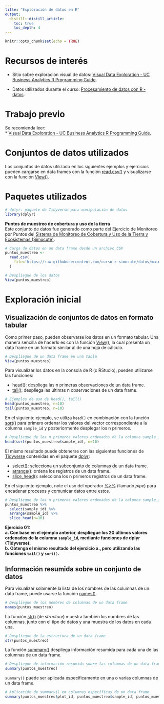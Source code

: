 ```yaml
---
title: "Exploración de datos en R"
output: 
  distill::distill_article:
    toc: true
    toc_depth: 4
---
```


```r
knitr::opts_chunk$set(echo = TRUE)
```

# Recursos de interés
* Sitio sobre exploración visual de datos: [Visual Data Exploration - UC Business Analytics R Programming Guide](http://uc-r.github.io/gda).

* Datos utilizados durante el curso: [Procesamiento de datos con R - datos](https://github.com/curso-r-simocute/datos).

# Trabajo previo
Se recomienda leer:  
* [Visual Data Exploration - UC Business Analytics R Programming Guide](http://uc-r.github.io/gda).

# Conjuntos de datos utilizados
Los conjuntos de datos utilizado en los siguientes ejemplos y ejercicios pueden cargarse en data frames con la función [read.csv()](https://rdrr.io/r/utils/read.table.html) y visualizarse con la función [View()](https://rdrr.io/r/utils/View.html).

# Paquetes utilizados
```r
# dplyr: paquete de Tidyverse para manipulación de datos
library(dplyr)
```

**Puntos de muestreo de cobertura y uso de la tierra**  
Este conjunto de datos fue generado como parte del Ejercicio de Monitoreo por Puntos del [Sistema de Monitoreo de Cobertura y Uso de la Tierra y Ecosistemas (Simocute)](https://simocute.go.cr/).

```r
# Carga de datos en un data frame desde un archivo CSV
puntos_muestreo <- 
  read.csv(
    file='https://raw.githubusercontent.com/curso-r-simocute/datos/main/puntosmuestreo-coberturauso-tierra/pnt_csv.csv'
  )
```

```r
# Despliegue de los datos
View(puntos_muestreo)
```

# Exploración inicial
## Visualización de conjuntos de datos en formato tabular
Como primer paso, pueden observarse los datos en un formato tabular. Una manera sencilla de hacerlo es con la función [View()](https://rdrr.io/r/utils/View.html), la cual presenta un data frame en un formato similar al de una hoja de cálculo.

```r
# Despliegue de un data frame en una tabla
View(puntos_muestreo)
```

Para visualizar los datos en la consola de R (o RStudio), pueden utilizarse las funciones:  

* [head()](https://rdrr.io/r/utils/head.html): despliega las n primeras observaciones de un data frame.  
* [tail()](): despliega las últimas n observaciones de un data frame.  

```r
# Ejemplos de uso de head(), tail()
head(puntos_muestreo, n=10)
tail(puntos_muestreo, n=10)
```

En el siguiente ejemplo, se utiliza ```head()``` en combinación con la función [sort()](https://rdrr.io/r/base/sort.html) para primero ordenar los valores del vector correspondiente a la columna  ```sample_id  ``` y posteriormente desplegar los n primeros.

```r
# Despliegue de los n primeros valores ordenados de la columna sample_id
head(sort(puntos_muestreo$sample_id), n=10)
```

El mismo resultado puede obtenerse con las siguientes funciones de [Tidyverse](https://www.tidyverse.org/) contenidas en el paquete [dplyr](https://dplyr.tidyverse.org/):  

* [select()](https://dplyr.tidyverse.org/reference/select.html): selecciona un subconjunto de columnas de un data frame.  
* [arrange()](https://dplyr.tidyverse.org/reference/arrange.html): ordena los registros de un data frame.  
* [slice_head()](https://dplyr.tidyverse.org/reference/slice.html): selecciona los n primeros registros de un data frame.  

En el siguiente ejemplo, note el uso del operador [%>%](https://www.datacamp.com/community/tutorials/pipe-r-tutorial) (llamado *pipe*) para encadenar procesos y comunicar datos entre estos.

```r
# Despliegue de los n primeros valores ordenados de la columna sample_id, mediante funciones de dplyr (Tidyverse)
puntos_muestreo %>%
  select(sample_id) %>%
  arrange(sample_id) %>%
  slice_head(n=10)
```

**
Ejercicio 01:  
a. Con base en el ejemplo anterior, despliegue los 20 últimos valores ordenados de la columna ```sample_id```, mediante funciones de dplyr (Tidyverse).  
b. Obtenga el mismo resultado del ejercicio a., pero utilizando las funciones ```tail()``` y ```sort()```.
**

## Información resumida sobre un conjunto de datos
Para visualizar solamente la lista de los nombres de las columnas de un data frame, puede usarse la función [names()](https://rdrr.io/r/base/names.html).

```r
# Despliegue de los nombres de columnas de un data frame
names(puntos_muestreo)
```

La función [str()](https://rdrr.io/r/utils/str.html) (de *structure*) muestra también los nombres de las columnas, junto con el tipo de datos y una muestra de los datos en cada una.

```r
# Despliegue de la estructura de un data frame
str(puntos_muestreo)
```

La función [summary()](https://rdrr.io/r/base/summary.html) despliega información resumida para cada una de las columnas de un data frame.

```r
# Despliegue de información resumida sobre las columnas de un data frame
summary(puntos_muestreo)
```

```summary()``` puede ser aplicada específicamente en una o varias columnas de un data frame.

```r
# Aplicación de summary() en columnas específicas de un data frame
summary(puntos_muestreo$plot_id, puntos_muestreo$sample_id, puntos_muestreo$analysis_duration)
```
